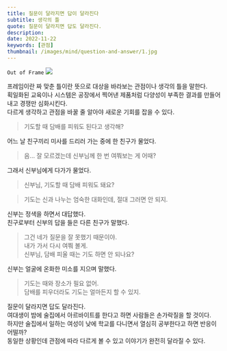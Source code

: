 ```yaml
---
title: 질문이 달라지면 답이 달라진다
subtitle: 생각의 틀
quote: 질문이 달라지면 답도 달라진다.  
description: 
date: 2022-11-22
keywords: [관점]
thumbnail: /images/mind/question-and-answer/1.jpg
---
```


`Out of Frame`
![](/images/mind/question-and-answer/1.jpg)

프레임이란 짜 맞춘 틀이란 뜻으로 대상을 바라보는 관점이나 생각의 틀을 말한다.  
획일화된 교육이나 시스템은 공장에서 찍어낸 제품처럼 다양성이 부족한 결과를 만들어내고 경쟁만 심화시킨다.  
다르게 생각하고 관점을 바꿀 줄 알아야 새로운 기회를 잡을 수 있다.  

> 기도할 때 담배를 피워도 된다고 생각해?  

어느 날 친구끼리 미사를 드리러 가는 중에 한 친구가 물었다. 

> 음… 잘 모르겠는데 신부님께 한 번 여쭤보는 게 어때?  

​그래서 신부님에게 다가가 물었다. 

> 신부님, 기도할 때 담배 피워도 돼요?  

> 기도는 신과 나누는 엄숙한 대화인데, 절대 그러면 안 되지. 

신부는 정색을 하면서 대답했다.  
친구로부터 신부의 답을 들은 다른 친구가 말했다.  ​

> 그건 네가 질문을 잘 못했기 때문이야.  
> 내가 가서 다시 여쭤 볼게.  
> 신부님, 담배 피울 때는 기도 하면 안 되나요?  

신부는 얼굴에 온화한 미소를 지으며 말했다. 

> 기도는 때와 장소가 필요 없어.  
> 담배를 피우더라도 기도는 얼마든지 할 수 있지. 

질문이 달라지면 답도 달라진다.  
여대생이 밤에 술집에서 아르바이트를 한다고 하면 사람들은 손가락질을 할 것이다.  
하지만 술집에서 일하는 여성이 낮에 학교를 다니면서 열심히 공부한다고 하면 반응이 어떨까?  
동일한 상황인데 관점에 따라 다르게 볼 수 있고 이야기가 완전히 달라질 수 있다. 
